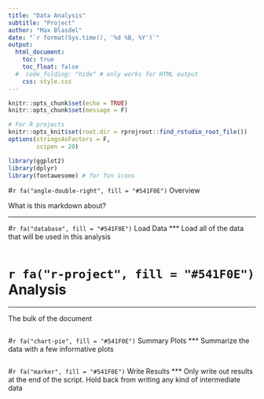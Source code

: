 ```yaml
---
title: "Data Analysis"
subtitle: "Project"
author: "Max Blasdel"
date: "`r format(Sys.time(), '%d %B, %Y')`"
output:
  html_document:
    toc: true
    toc_float: false
  #  code_folding: "hide" # only works for HTML output
    css: style.css
---
```


```r
knitr::opts_chunk$set(echo = TRUE)
knitr::opts_chunk$set(message = F)

# For R projects
knitr::opts_knit$set(root.dir = rprojroot::find_rstudio_root_file())
options(stringsAsFactors = F,
        scipen = 20)
```

```r
library(ggplot2)
library(dplyr)
library(fontawesome) # for fun icons
```

#`r fa("angle-double-right", fill = "#541F0E")` Overview

What is this markdown about?

***


#`r fa("database", fill = "#541F0E")` Load Data
***
Load all of the data that will be used in this analysis
```r

```

# `r fa("r-project", fill = "#541F0E")` Analysis
***
The bulk of the document
```r

```

#`r fa("chart-pie", fill = "#541F0E")` Summary Plots
***
Summarize the data with a few informative plots
```r

```

#`r fa("marker", fill = "#541F0E")` Write Results
***
Only write out results at the end of the script. Hold back from writing any kind of intermediate data
```r

```


